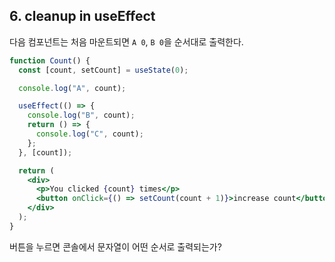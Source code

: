 ## 6. cleanup in useEffect

다음 컴포넌트는 처음 마운트되면 `A 0`, `B 0`을 순서대로 출력한다.

```jsx showLineNumbers
function Count() {
  const [count, setCount] = useState(0);

  console.log("A", count);

  useEffect(() => {
    console.log("B", count);
    return () => {
      console.log("C", count);
    };
  }, [count]);

  return (
    <div>
      <p>You clicked {count} times</p>
      <button onClick={() => setCount(count + 1)}>increase count</button>
    </div>
  );
}
```

버튼을 누르면 콘솔에서 문자열이 어떤 순서로 출력되는가?
